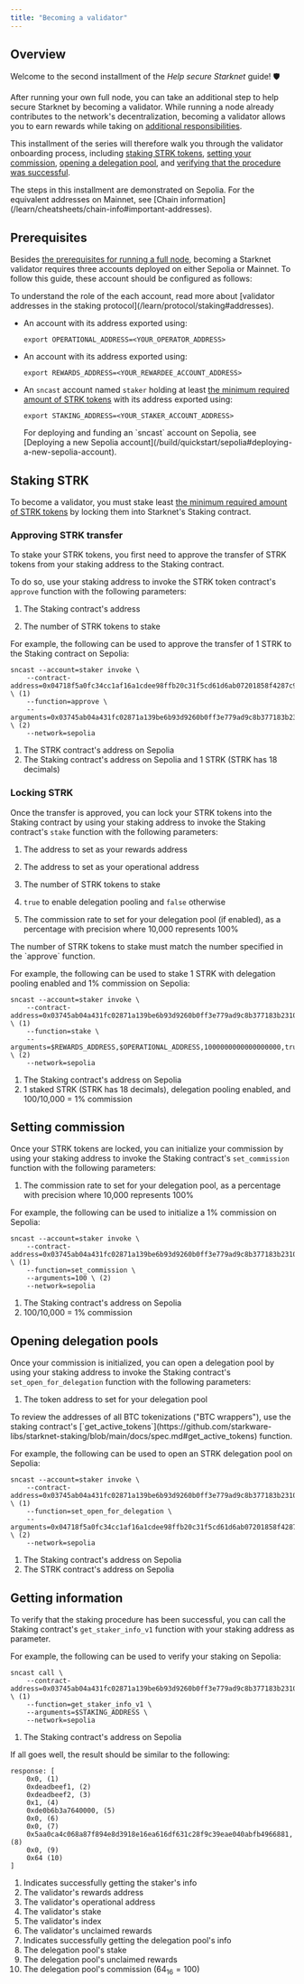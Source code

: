 ```yaml
---
title: "Becoming a validator"
---
```


## Overview

Welcome to the second installment of the *Help secure Starknet* guide! 🛡️

After running your own full node, you can take an additional step to help secure Starknet by becoming a validator.
While running a node already contributes to the network's decentralization, becoming a validator allows you to earn rewards while taking on [additional responsibilities](/secure/quickstart/node-operators/attesting-to-blocks).

This installment of the series will therefore walk you through the validator onboarding process, including [staking STRK tokens](#staking-strk), [setting your commission](#setting-commission), [opening a delegation pool](#opening-a-delegation-pool), and [verifying that the procedure was successful](#verifying-stakes).

<Note>
The steps in this installment are demonstrated on Sepolia. For the equivalent addresses on Mainnet, see [Chain information](/learn/cheatsheets/chain-info#important-addresses).
</Note>

## Prerequisites

Besides [the prerequisites for running a full node](/secure/quickstart/node-operators/running-a-node#prerequisites), becoming a Starknet validator requires three accounts deployed on either Sepolia or Mainnet. To follow this guide, these account should be configured as follows:

<Note>
To understand the role of the each account, read more about [validator addresses in the staking protocol](/learn/protocol/staking#addresses).
</Note>

* An account with its address exported using:

  ```shell
  export OPERATIONAL_ADDRESS=<YOUR_OPERATOR_ADDRESS>
  
  ```

* An account with its address exported using:

  ```shell
  export REWARDS_ADDRESS=<YOUR_REWARDEE_ACCOUNT_ADDRESS>
  
  ```

* An `sncast` account named `staker` holding at least [the minimum required amount of STRK tokens](/learn/protocol/staking#protocol) with its address exported using:

  ```shell
  export STAKING_ADDRESS=<YOUR_STAKER_ACCOUNT_ADDRESS>
  
  ```

  <Tip>
  For deploying and funding an `sncast` account on Sepolia, see [Deploying a new Sepolia account](/build/quickstart/sepolia#deploying-a-new-sepolia-account).
  </Tip>

## Staking STRK

To become a validator, you must stake least [the minimum required amount of STRK tokens](/learn/protocol/staking#protocol) by locking them into Starknet's Staking contract.

### Approving STRK transfer

To stake your STRK tokens, you first need to approve the transfer of STRK tokens from your staking address to the Staking contract.

To do so, use your staking address to invoke the STRK token contract's `approve` function with the following parameters:

1. The Staking contract's address

2. The number of STRK tokens to stake


For example, the following can be used to approve the transfer of 1 STRK to the Staking contract on Sepolia:

```shell
sncast --account=staker invoke \
    --contract-address=0x04718f5a0fc34cc1af16a1cdee98ffb20c31f5cd61d6ab07201858f4287c938d \ (1)
    --function=approve \
    --arguments=0x03745ab04a431fc02871a139be6b93d9260b0ff3e779ad9c8b377183b23109f1,1000000000000000000 \ (2)
    --network=sepolia
```

1. The STRK contract's address on Sepolia
2. The Staking contract's address on Sepolia and 1 STRK (STRK has 18 decimals)

### Locking STRK

Once the transfer is approved, you can lock your STRK tokens into the Staking contract by using your staking address to invoke the Staking contract's `stake` function with the following parameters:

1. The address to set as your rewards address

2. The address to set as your operational address

3. The number of STRK tokens to stake

4. `true` to enable delegation pooling and `false` otherwise

5. The commission rate to set for your delegation pool (if enabled), as a percentage with precision where 10,000 represents 100%

<Note>
The number of STRK tokens to stake must match the number specified in the `approve` function.
</Note>

For example, the following can be used to stake 1 STRK with delegation pooling enabled and 1% commission on Sepolia:

```shell
sncast --account=staker invoke \
    --contract-address=0x03745ab04a431fc02871a139be6b93d9260b0ff3e779ad9c8b377183b23109f1 \ (1)
    --function=stake \
    --arguments=$REWARDS_ADDRESS,$OPERATIONAL_ADDRESS,1000000000000000000,true,100 \ (2)
    --network=sepolia
```

1. The Staking contract's address on Sepolia
2. 1 staked STRK (STRK has 18 decimals), delegation pooling enabled, and 100/10,000 = 1% commission

## Setting commission

Once your STRK tokens are locked, you can initialize your commission by using your staking address to invoke the Staking contract's `set_commission` function with the following parameters:

1. The commission rate to set for your delegation pool, as a percentage with precision where 10,000 represents 100%

For example, the following can be used to initialize a 1% commission on Sepolia:

```terminal
sncast --account=staker invoke \
    --contract-address=0x03745ab04a431fc02871a139be6b93d9260b0ff3e779ad9c8b377183b23109f1 \ (1)
    --function=set_commission \
    --arguments=100 \ (2)
    --network=sepolia 
```

1. The Staking contract's address on Sepolia
2. 100/10,000 = 1% commission

## Opening delegation pools

Once your commission is initialized, you can open a delegation pool by using your staking address to invoke the Staking contract's `set_open_for_delegation` function with the following parameters:

1. The token address to set for your delegation pool

<Tip>
To review the addresses of all BTC tokenizations ("BTC wrappers"), use the staking contract's [`get_active_tokens`](https://github.com/starkware-libs/starknet-staking/blob/main/docs/spec.md#get_active_tokens) function.
</Tip>

For example, the following can be used to open an STRK delegation pool on Sepolia:

```terminal
sncast --account=staker invoke \
    --contract-address=0x03745ab04a431fc02871a139be6b93d9260b0ff3e779ad9c8b377183b23109f1 \ (1)
    --function=set_open_for_delegation \
    --arguments=0x04718f5a0fc34cc1af16a1cdee98ffb20c31f5cd61d6ab07201858f4287c938d \ (2)
    --network=sepolia 
```

1. The Staking contract's address on Sepolia
2. The STRK contract's address on Sepolia

## Getting information

To verify that the staking procedure has been successful, you can call the Staking contract's `get_staker_info_v1` function with your staking address as parameter.

For example, the following can be used to verify your staking on Sepolia:

```shell
sncast call \
    --contract-address=0x03745ab04a431fc02871a139be6b93d9260b0ff3e779ad9c8b377183b23109f1 \ (1)
    --function=get_staker_info_v1 \
    --arguments=$STAKING_ADDRESS \
    --network=sepolia
```

1. The Staking contract's address on Sepolia

If all goes well, the result should be similar to the following:

```shell
response: [
    0x0, (1)
    0xdeadbeef1, (2)
    0xdeadbeef2, (3)
    0x1, (4)
    0xde0b6b3a7640000, (5)
    0x0, (6)
    0x0, (7)
    0x5aa0ca4c068a87f894e8d3918e16ea616df631c28f9c39eae040abfb4966881, (8)
    0x0, (9)
    0x64 (10)
]
```

1. Indicates successfully getting the staker's info
2. The validator's rewards address
3. The validator's operational address
4. The validator's stake
5. The validator's index
6. The validator's unclaimed rewards
7. Indicates successfully getting the delegation pool's info
8. The delegation pool's stake
9. The delegation pool's unclaimed rewards
10. The delegation pool's commission ($64_{16} = 100$)